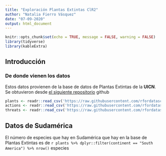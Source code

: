 ```yaml
---
title: "Exploración Plantas Extintas ClR2"
author: "Natalia Fierro Vásquez"
date: "07-09-2020"
output: html_document
---
```


```r
knitr::opts_chunk$set(echo = TRUE, message = FALSE, warning = FALSE)
library(tidyverse)
library(kableExtra)
```

## Introducción

### De donde vienen los datos

Estos datos provienen de la base de datos de Plantas Extintas de la **UICN**. Se obtuvieron desde [el siguiente repositorio](https://github.com/rfordatascience/tidytuesday) github 

```r
plants <- readr::read_csv('https://raw.githubusercontent.com/rfordatascience/tidytuesday/master/data/2020/2020-08-18/plants.csv')
actions <- readr::read_csv('https://raw.githubusercontent.com/rfordatascience/tidytuesday/master/data/2020/2020-08-18/actions.csv')
threats <- readr::read_csv('https://raw.githubusercontent.com/rfordatascience/tidytuesday/master/data/2020/2020-08-18/threats.csv')

```


## Datos de Sudamérica 

El número de especies que hay en Sudamérica que hay en la base de Plantas Extintas es de `r plants %>% dplyr::filter(continent == "South America") %>% nrow()` especies



